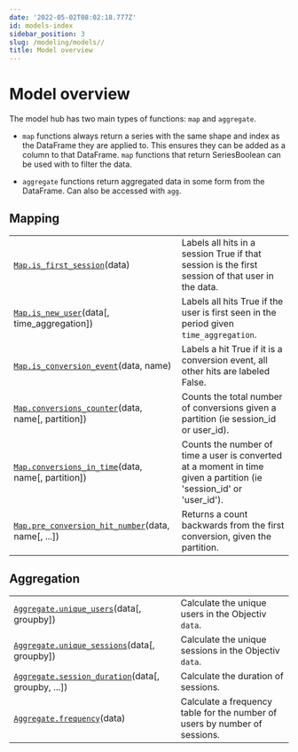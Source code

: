```yaml
---
date: '2022-05-02T08:02:18.777Z'
id: models-index
sidebar_position: 3
slug: /modeling/models//
title: Model overview
---
```


# Model overview

The model hub has two main types of functions: `map` and `aggregate`.

* `map` functions always return a series with the same shape and index as the DataFrame they are applied to.
This ensures they can be added as a column to that DataFrame. `map` functions that return SeriesBoolean can
be used with to filter the data.

* `aggregate` functions return aggregated data in some form from the DataFrame. Can also be accessed with
`agg`.

## Mapping

<div class="table-autosummary">

|                                                   |                                                                                                                                                                                                                        |
| ------------------------------------------------- | --------------------------------------------------------------------------------------------------------------------------------------------------------------------------------------------------------------------- |
| [`Map.is_first_session`](/docs/modeling/models/Mapping/modelhub.Map.is-first-session/#modelhub.Map.is-first-session)(data)                        | Labels all hits in a session True if that session is the first session of that user in the data.                                                                                                                       |
| [`Map.is_new_user`](/docs/modeling/models/Mapping/modelhub.Map.is-new-user/#modelhub.Map.is-new-user)(data[, time_aggregation])         | Labels all hits True if the user is first seen in the period given `time_aggregation`.                                                                                                                                   |
| [`Map.is_conversion_event`](/docs/modeling/models/Mapping/modelhub.Map.is-conversion-event/#modelhub.Map.is-conversion-event)(data, name)               | Labels a hit True if it is a conversion event, all other hits are labeled False.                                                                                                                                       |
| [`Map.conversions_counter`](/docs/modeling/models/Mapping/modelhub.Map.conversions-counter/#modelhub.Map.conversions-counter)(data, name[, partition])  | Counts the total number of conversions given a partition (ie session_id or user_id).                                                                                                                                   |
| [`Map.conversions_in_time`](/docs/modeling/models/Mapping/modelhub.Map.conversions-in-time/#modelhub.Map.conversions-in-time)(data, name[, partition])  | Counts the number of time a user is converted at a moment in time given a partition (ie 'session_id' or 'user_id').                                                                                                    |
| [`Map.pre_conversion_hit_number`](/docs/modeling/models/Mapping/modelhub.Map.pre-conversion-hit-number/#modelhub.Map.pre-conversion-hit-number)(data, name[, ...])  | Returns a count backwards from the first conversion, given the partition.                                                                                                                                              |


</div>

## Aggregation

<div class="table-autosummary">

|                                                   |                                                                                                                                                                                                                        |
| ------------------------------------------------- | --------------------------------------------------------------------------------------------------------------------------------------------------------------------------------------------------------------------- |
| [`Aggregate.unique_users`](/docs/modeling/models/Aggregation/modelhub.Aggregate.unique-users/#modelhub.Aggregate.unique-users)(data[, groupby])           | Calculate the unique users in the Objectiv `data`.                                                                                                                                                                       |
| [`Aggregate.unique_sessions`](/docs/modeling/models/Aggregation/modelhub.Aggregate.unique-sessions/#modelhub.Aggregate.unique-sessions)(data[, groupby])        | Calculate the unique sessions in the Objectiv `data`.                                                                                                                                                                    |
| [`Aggregate.session_duration`](/docs/modeling/models/Aggregation/modelhub.Aggregate.session-duration/#modelhub.Aggregate.session-duration)(data[, groupby, ...])  | Calculate the duration of sessions.                                                                                                                                                                                    |
| [`Aggregate.frequency`](/docs/modeling/models/Aggregation/modelhub.Aggregate.frequency/#modelhub.Aggregate.frequency)(data)                         | Calculate a frequency table for the number of users by number of sessions.                                                                                                                                             |


</div>
